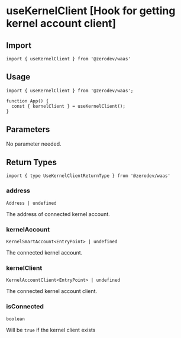 
# useKernelClient [Hook for getting kernel account client]

## Import
```tsx
import { useKernelClient } from '@zerodev/waas'
```

## Usage
```tsx
import { useKernelClient } from '@zerodev/waas';

function App() {
  const { kernelClient } = useKernelClient();	
}
```

## Parameters

No parameter needed.

## Return Types

```tsx
import { type UseKernelClientReturnType } from '@zerodev/waas'
```

### address
`Address | undefined`

The address of connected kernel account.

### kernelAccount
`KernelSmartAccount<EntryPoint> | undefined`

The connected kernel account.

### kernelClient
`KernelAccountClient<EntryPoint> | undefined`

The connected kernel account client.

### isConnected
`boolean`

Will be `true` if the kernel client exists

<QueryResult />